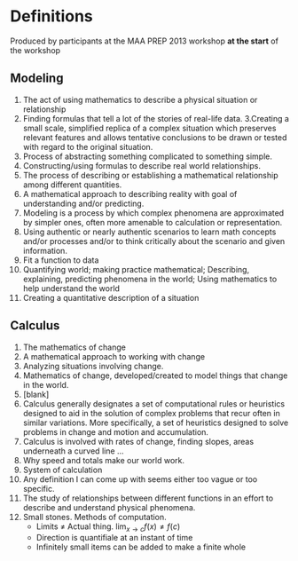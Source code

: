 Definitions 
=============

Produced by participants at the MAA PREP 2013 workshop **at the start** of the workshop

## Modeling


1. The act of using mathematics to describe a physical situation or relationship
2. Finding formulas that tell a lot of the stories of real-life data.
3.Creating a small scale, simplified replica of a complex situation which preserves relevant features and allows tentative conclusions to be drawn or tested with regard to the original situation.
1. Process of abstracting something complicated to something simple.
1. Constructing/using formulas to describe real world relationships.
1. The process of describing or establishing a mathematical relationship among different quantities.
1. A mathematical approach to describing reality with goal of understanding and/or predicting.
1. Modeling is a process by which complex phenomena are approximated by simpler ones, often more amenable to calculation or representation.
1. Using authentic or nearly authentic scenarios to learn math concepts and/or processes and/or to think critically about the scenario and given information.
1. Fit a function to data
1. Quantifying world; making practice mathematical; Describing, explaining, predicting phenomena in the world; Using mathematics to help understand the world
1. Creating a quantitative description of a situation

## Calculus

1. The mathematics of change
1. A mathematical approach to working with change
1. Analyzing situations involving change.
1. Mathematics of change, developed/created to model things that change in the world.
1. [blank]
1. Calculus generally designates a set of computational rules or heuristics designed to aid in the solution of complex problems that recur often in similar variations.  More specifically, a set of heuristics designed to solve problems in change and motion and accumulation.
1. Calculus is involved with rates of change, finding slopes, areas underneath a curved line ...
1. Why speed and totals make our world work.
1. System of calculation
1. Any definition I can come up with seems either too vague or too specific.
1. The study of relationships between different functions in an effort to describe and understand physical phenomena.
1. Small stones.  Methods of computation.  
    * Limits $\neq$ Actual thing.  $\lim_{x\rightarrow c} f(x) \neq f(c)$
    * Direction is quantifiale at an instant of time
    * Infinitely small items can be added to make a finite whole

